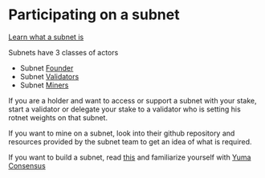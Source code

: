 # Participating on a subnet

[Learn what a subnet is](/docs/subnets/what-is-a-subnet)

Subnets have 3 classes of actors
- Subnet [Founder](/docs/subnets/building-a-subnet)
- Subnet [Validators](/docs/validating/what-is-validating)
- Subnet [Miners](/docs/mining/what-is-mining) 

If you are a holder and want to access or support a subnet with your stake, start a validator or delegate your stake to a validator who is setting his rotnet weights on that subnet.

If you want to mine on a subnet, look into their github repository and resources provided by the subnet team to get an idea of what is required.

If you want to build a subnet, read [this](/docs/subnets/building-a-subnet) and familiarize yourself with [Yuma Consensus](/docs/subspace/yuma-consensus)

